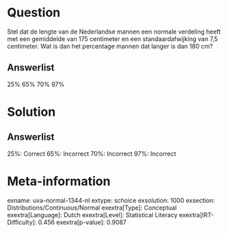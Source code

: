 Question
========

Stel dat de lengte van de Nederlandse mannen een normale verdeling heeft
met een gemiddelde van 175 centimeter en een standaardafwijking van 7,5
centimeter. Wat is dan het percentage mannen dat langer is dan 180 cm?

Answerlist
----------

25%
65%
70%
97%

Solution
========

Answerlist
----------

25%: Correct
65%: Incorrect
70%: Incorrect
97%: Incorrect

Meta-information
================
exname: uva-normal-1344-nl
extype: schoice
exsolution: 1000
exsection: Distributions/Continuous/Normal
exextra[Type]: Conceptual
exextra[Language]: Dutch
exextra[Level]: Statistical Literacy
exextra[IRT-Difficulty]: 0.456
exextra[p-value]: 0.9087
